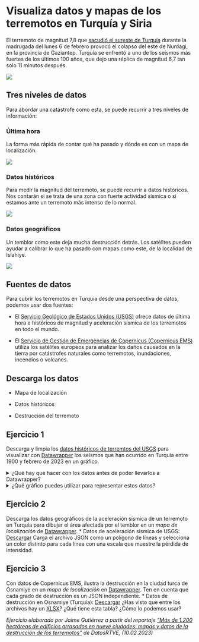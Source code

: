 # Visualiza datos y mapas de los terremotos en Turquía y Siria

El terremoto de magnitud 7,8 que [sacudió el sureste de Turquía](https://www.rtve.es/noticias/20230210/destruccion-terremotos-turquia-datos/2422555.shtml) durante la madrugada del lunes 6 de febrero provocó el colapso del este de Nurdagi, en la provincia de Gaziantep. Turquía se enfrentó a uno de los seísmos más fuertes de los últimos 100 años, que dejo una réplica de magnitud 6,7 tan solo 11 minutos después.

![](images/terremoto_rtve.jpeg){fig-align="center"}

## Tres niveles de datos

Para abordar una catástrofe como esta, se puede recurrir a tres niveles de información:

### Última hora

La forma más rápida de contar qué ha pasado y dónde es con un mapa de localización.

![](images/localizador_seismo.png){fig-align="center"}

### Datos históricos

Para medir la magnitud del terremoto, se puede recurrir a datos históricos. Nos contarán si se trata de una zona con fuerte actividad sísmica o si estamos ante un terremoto más intenso de lo normal.

![](images/historico_terremotos.png){fig-align="center"}

### Datos geográficos

Un temblor como este deja mucha destrucción detrás. Los satélites pueden ayudar a calibrar lo que ha pasado con mapas como este, de la localidad de Islahiye.

![](images/mapa_terremotos_%20islahiye.png)

## Fuentes de datos

Para cubrir los terremotos en Turquía desde una perspectiva de datos, podemos usar dos fuentes:

-   El [Servicio Geológico de Estados Unidos (USGS)](https://www.usgs.gov/) ofrece datos de última hora e históricos de magnitud y aceleración sísmica de los terremotos en todo el mundo.

-   El [Servicio de Gestión de Emergencias de Copernicus (Copernicus EMS)](https://emergency.copernicus.eu/) utiliza los satélites europeos para analizar los daños causados en la tierra por catástrofes naturales como terremotos, inundaciones, incendios o volcanes.

::: {.callout-note appearance="minimal" icon="false"}
## Descarga los datos

-   Mapa de localización

-   Datos históricos

-   Destrucción del terremoto
:::

## Ejercicio 1

Descarga y limpia los [datos históricos de terremtos del USGS](https://github.com/jaimegutierrezh/formacion/blob/main/2023_ejercicio_terremotos_turquia/terremotos_turquia_1900_2023_clean.csv) para visualizar con [Datawrapper](https://www.datawrapper.de/) los seísmos que han ocurrido en Turquía entre 1900 y febrero de 2023 en un gráfico.

<details>

<summary>¿Qué hay que hacer con los datos antes de poder llevarlos a Datawrapper?</summary>

Utiliza Google Sheets o Excel para cargar el archivo CSV, convierte los datos de magnitud a un formato numérico y filtra solo los terremotos que han ocurrido en Turquía.

</details>

<details>

<summary>¿Qué gráfico puedes utilizar para representar estos datos?</summary>

Usa un gráfico de dispersión en el que la variable horizontal (x) sean las fechas y la vertical (y), la magnitud.

</details>

## Ejercicio 2

Descarga los datos geográficos de la aceleración sísmica de un terremoto en Turquía para dibujar el área afectada por el temblor en un *mapa de localización* de [Datawrapper](https://www.datawrapper.de/). \* Datos de aceleración sísmica de USGS: [Descargar](https://github.com/jaimegutierrezh/formacion/blob/main/2023_ejercicio_terremotos_turquia/terremoto_turquia_pga_usgs.json) Carga el archivo JSON como un polígono de líneas y selecciona un color distinto para cada línea con una escala que muestre la pérdida de intensidad.

## Ejercicio 3

Con datos de Copernicus EMS, ilustra la destrucción en la ciudad turca de Osnamiye en un *mapa de localización* en [Datawrapper](https://www.datawrapper.de/). Ten en cuenta que cada grado de destrucción es un JSON independiente. \* Datos de destrucción en Osnamiye (Turquía): [Descargar](https://github.com/jaimegutierrezh/formacion/tree/main/2023_ejercicio_terremotos_turquia/destruccion_copernicus_ems) ¿Has visto que entre los archivos hay un [XLSX](https://github.com/jaimegutierrezh/formacion/blob/main/2023_ejercicio_terremotos_turquia/destruccion_copernicus_ems/osnamiye_summary_table_v2.xlsx)? ¿Qué tiene esta tabla? ¿Cómo lo podemos usar?

*Ejercicio elaborado por Jaime Gutiérrez a partir del reportaje ["Más de 1.200 hectáreas de edificios arrasados en nueve ciudades: mapas y datos de la destrucción de los terremotos"](https://www.rtve.es/noticias/20230210/destruccion-terremotos-turquia-datos/2422555.shtml) de DatosRTVE, (10.02.2023)*
